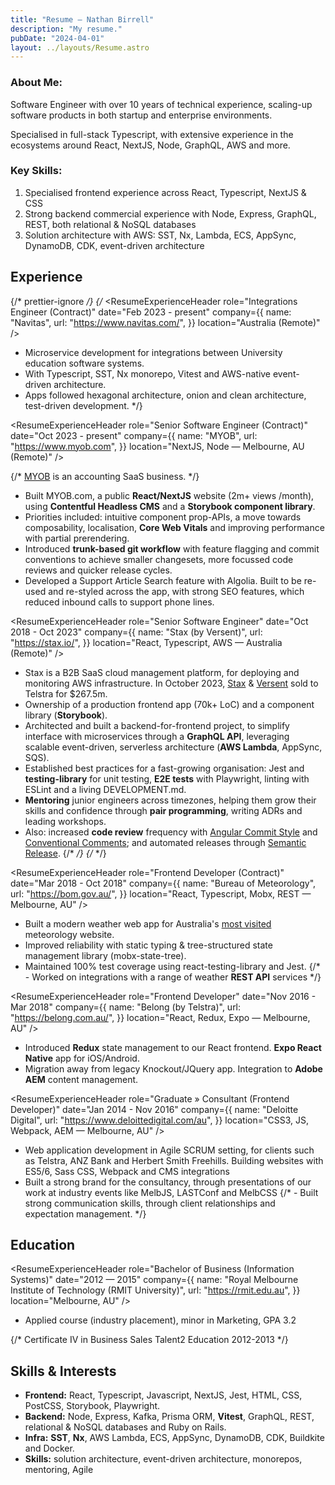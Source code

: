 ```yaml
---
title: "Resume — Nathan Birrell"
description: "My resume."
pubDate: "2024-04-01"
layout: ../layouts/Resume.astro
---
```



<div class="profile noprint">
<div>
  <h3 class="tx-overline">
  About Me:
  </h3>

<p>
  Software Engineer with over 10 years of technical experience, scaling-up
  software products in both startup and enterprise environments.
</p>

<p>
  Specialised in full-stack Typescript, with extensive experience in the ecosystems around React, NextJS, Node, GraphQL, AWS and more.
</p>
</div>
<div>
  <h3 class="tx-overline">
  Key Skills:
  </h3>

  <ol>
  <li>Specialised frontend experience across React, Typescript, NextJS & CSS</li>
  <li>Strong backend commercial experience with Node, Express, GraphQL, REST, both relational & NoSQL databases</li>
  <li>Solution architecture with AWS: SST, Nx, Lambda, ECS, AppSync, DynamoDB, CDK, event-driven architecture</li>
  </ol>
</div>
</div>

## Experience

{/* prettier-ignore */}
{/* <ResumeExperienceHeader
role="Integrations Engineer (Contract)"
date="Feb 2023 - present"
company={{
    name: "Navitas",
    url: "https://www.navitas.com/",
  }}
location="Australia (Remote)"
/>

- Microservice development for integrations between University education software systems.
- With Typescript, SST, Nx monorepo, Vitest and AWS-native event-driven architecture.
- Apps followed hexagonal architecture, onion and clean architecture, test-driven development.
  <!-- prettier-ignore -->
  */}

<ResumeExperienceHeader
  role="Senior Software Engineer (Contract)"
  date="Oct 2023 - present"
  company={{
    name: "MYOB",
    url: "https://www.myob.com",
  }}
  location="NextJS, Node — Melbourne, AU (Remote)"
/>

{/* [MYOB](https://www.myob.com) is an accounting SaaS business. */}

- Built MYOB.com, a public **React/NextJS** website (2m+ views /month), using **Contentful Headless CMS** and a **Storybook component library**.
- Priorities included: intuitive component prop-APIs, a move towards composability, localisation, **Core Web Vitals** and improving performance with partial prerendering.
- Introduced **trunk-based git workflow** with feature flagging and commit conventions to achieve smaller changesets, more focussed code reviews and quicker release cycles.
- Developed a Support Article Search feature with Algolia. Built to be re-used and re-styled across the app, with strong SEO features, which reduced inbound calls to support phone lines.

<ResumeExperienceHeader
  role="Senior Software Engineer"
  date="Oct 2018 - Oct 2023"
  company={{
    name: "Stax (by Versent)",
    url: "https://stax.io/",
  }}
  location="React, Typescript, AWS — Australia (Remote)"
/>

- Stax is a B2B SaaS cloud management platform, for deploying and monitoring AWS infrastructure. In October 2023, [Stax](https://stax.io) & [Versent](http://versent.com.au/) sold to Telstra for $267.5m.
- Ownership of a production frontend app (70k+ LoC) and a component library (**Storybook**).
- Architected and built a backend-for-frontend project, to simplify interface with microservices through a **GraphQL API**, leveraging scalable event-driven, serverless architecture (**AWS Lambda**, AppSync, SQS).
- Established best practices for a fast-growing organisation: Jest and **testing-library** for unit testing, **E2E tests** with Playwright, linting with ESLint and a living DEVELOPMENT.md.
- **Mentoring** junior engineers across timezones, helping them grow their skills and confidence through **pair programming**, writing ADRs and leading workshops.
- Also: increased **code review** frequency with [Angular Commit Style](https://github.com/angular/angular/blob/main/CONTRIBUTING.md#-commit-message-format) and [Conventional Comments](https://conventionalcomments.org/); and automated releases through [Semantic Release](https://github.com/semantic-release/semantic-release).
  {/* <!-- - Increased consistency across multiple frontend projects and across Engineering and Design teams, with a style system and component library implementation. --> */}
  {/* <!-- - Tech: Typescript, React, GraphQL, Apollo, Jest, Playwright, NodeJS, AWS Lambda, AppSync, DynamoDB Serverless, SQS, SAM, CDK and more. --> */}

<ResumeExperienceHeader
  role="Frontend Developer (Contract)"
  date="Mar 2018 - Oct 2018"
  company={{
    name: "Bureau of Meteorology",
    url: "https://bom.gov.au/",
  }}
  location="React, Typescript, Mobx, REST — Melbourne, AU"
/>

- Built a modern weather web app for Australia's [most visited](https://www.similarweb.com/top-websites/australia/) meteorology website.
- Improved reliability with static typing & tree-structured state management library (mobx-state-tree).
- Maintained 100% test coverage using react-testing-library and Jest.
  {/* - Worked on integrations with a range of weather **REST API** services */}

<ResumeExperienceHeader
  role="Frontend Developer"
  date="Nov 2016 - Mar 2018"
  company={{
    name: "Belong (by Telstra)",
    url: "https://belong.com.au/",
  }}
  location="React, Redux, Expo — Melbourne, AU"
/>

- Introduced **Redux** state management to our React frontend. **Expo React Native** app for iOS/Android.
- Migration away from legacy Knockout/JQuery app. Integration to **Adobe AEM** content management.

<ResumeExperienceHeader
  role="Graduate » Consultant (Frontend Developer)"
  date="Jan 2014 - Nov 2016"
  company={{
    name: "Deloitte Digital",
    url: "https://www.deloittedigital.com/au",
  }}
  location="CSS3, JS, Webpack, AEM — Melbourne, AU"
/>

- Web application development in Agile SCRUM setting, for clients such as Telstra, ANZ Bank and Herbert Smith Freehills. Building websites with ES5/6, Sass CSS, Webpack and CMS integrations
- Built a strong brand for the consultancy, through presentations of our work at industry events like MelbJS, LASTConf and MelbCSS
  {/* - Built strong communication skills, through client relationships and expectation management. */}

## Education

<ResumeExperienceHeader
  role="Bachelor of Business (Information Systems)"
  date="2012 — 2015"
  company={{
    name: "Royal Melbourne Institute of Technology (RMIT University)",
    url: "https://rmit.edu.au",
  }}
  location="Melbourne, AU"
/>
<ul class="noprint">
  <li>Applied course (industry placement), minor in Marketing, GPA 3.2</li>
</ul>

{/* Certificate IV in Business Sales Talent2 Education 2012-2013 */}

## Skills & Interests

- **Frontend:** React, Typescript, Javascript, NextJS, Jest, HTML, CSS, PostCSS, Storybook, Playwright.
- **Backend:** Node, Express, Kafka, Prisma ORM, **Vitest**, GraphQL, REST, relational & NoSQL databases and Ruby on Rails.
- **Infra:** **SST**, **Nx**, AWS Lambda, ECS, AppSync, DynamoDB, CDK, Buildkite and Docker.
- **Skills:** solution architecture, event-driven architecture, monorepos, mentoring, Agile

